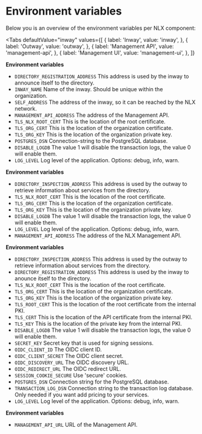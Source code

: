 # Environment variables

Below you is an overview of the environment variables per NLX component:


<Tabs
  defaultValue="inway"
  values={[
    { label: 'Inway', value: 'inway', },
    { label: 'Outway', value: 'outway', },
    { label: 'Management API', value: 'management-api', },
    { label: 'Management UI', value: 'management-ui', },
  ]}
>
<TabItem value="inway">

**Environment variables**

- `DIRECTORY_REGISTRATION_ADDRESS` This address is used by the inway to announce itself to the directory.
- `INWAY_NAME` Name of the inway. Should be unique within the organization.
- `SELF_ADDRESS` The address of the inway, so it can be reached by the NLX network.
- `MANAGEMENT_API_ADDRESS` The address of the Management API.
- `TLS_NLX_ROOT_CERT` This is the location of the root certificate.
- `TLS_ORG_CERT` This is the location of the organization certificate.
- `TLS_ORG_KEY` This is the location of the organization private key.
- `POSTGRES_DSN` Connection-string to the PostgreSQL database.
- `DISABLE_LOGDB` The value 1 will disable the transaction logs, the value 0 will enable them.
- `LOG_LEVEL` Log level of the application. Options: debug, info, warn.

</TabItem>

<TabItem value="outway">

**Environment variables**

- `DIRECTORY_INSPECTION_ADDRESS` This address is used by the outway to retrieve information about services from the directory.
- `TLS_NLX_ROOT_CERT` This is the location of the root certificate.
- `TLS_ORG_CERT` This is the location of the organization certificate.
- `TLS_ORG_KEY` This is the location of the organization private key.
- `DISABLE_LOGDB` The value 1 will disable the transaction logs, the value 0 will enable them.
- `LOG_LEVEL` Log level of the application. Options: debug, info, warn.
- `MANAGEMENT_API_ADDRESS` The address of the NLX Management API.

</TabItem>

<TabItem value="management-api">

**Environment variables**

- `DIRECTORY_INSPECTION_ADDRESS` This address is used by the outway to retrieve information about services from the directory.
- `DIRECTORY_REGISTRATION_ADDRESS` This address is used by the inway to anounce itself to the directory.
- `TLS_NLX_ROOT_CERT` This is the location of the root certificate.
- `TLS_ORG_CERT` This is the location of the organization certificate.
- `TLS_ORG_KEY` This is the location of the organization private key.
- `TLS_ROOT_CERT` This is the location of the root certificate from the internal PKI.
- `TLS_CERT` This is the location of the API certificate from the internal PKI.
- `TLS_KEY` This is the location of the private key from the internal PKI.
- `DISABLE_LOGDB` The value 1 will disable the transaction logs, the value 0 will enable them.
- `SECRET_KEY` Secret key that is used for signing sessions.
- `OIDC_CLIENT_ID` The OIDC client ID.
- `OIDC_CLIENT_SECRET` The OIDC client secret.
- `OIDC_DISCOVERY_URL` The OIDC discovery URL.
- `OIDC_REDIRECT_URL` The OIDC redirect URL.
- `SESSION_COOKIE_SECURE` Use 'secure' cookies.
- `POSTGRES_DSN` Connection string for the PostgreSQL database.
- `TRANSACTION_LOG_DSN` Connection string to the transaction log database. Only needed if you want add pricing to your services.
- `LOG_LEVEL` Log level of the application. Options: debug, info, warn.

</TabItem>

<TabItem value="management-ui">

**Environment variables**

- `MANAGEMENT_API_URL` URL of the Management API.

</TabItem>
</Tabs>
